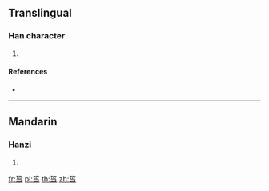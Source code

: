 {{character info/new}}
{{also|簹}}
==Translingual==

===Han character===
{{Han char|rn=118|rad=竹|as=06|sn=12|four=|canj=HFSM}}

# {{defn|Han|sort=竹06}}

====References====
* {{Han ref|kx=0884.181|hdz=52965.111|uh=7B5C|ud=31580}}

----

==Mandarin==

===Hanzi===
{{cmn-hanzi|tra=簹|pin=[[dāng]] ([[dang1]])|wg=tang<sup>1</sup>}}

# {{defn|lang=cmn|sort=竹06}}

[[fr:筜]]
[[pl:筜]]
[[th:筜]]
[[zh:筜]]